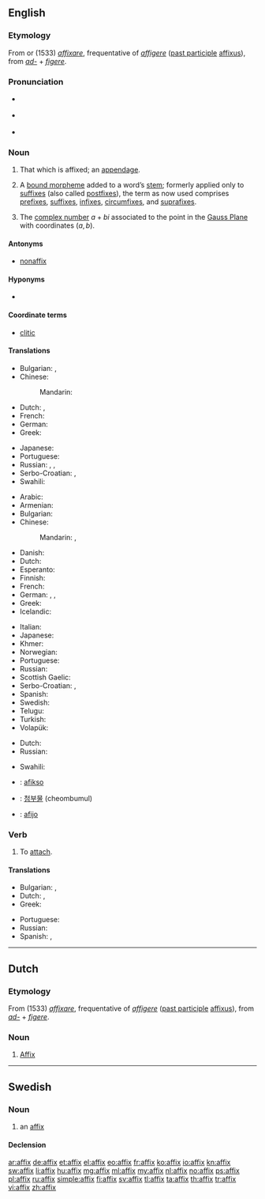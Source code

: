 {{also|Affix}}
==English==

{{wikipedia}}

===Etymology===
From {{etyl|fro|en}} {{term|affixer|lang=fro}} or {{etyl|ML.|en}} (1533) ''[[affixare]]'', frequentative of {{etyl|la|en}} ''[[affigere]]'' ([[past participle]] [[affixus]]), from ''[[ad-]]'' + ''[[figere]]''.

===Pronunciation===
* {{a|noun}} {{IPA|/ˈæfɪks/}}
* {{a|verb}} {{IPA|/əˈfɪks/}}
* {{rhymes|ɪks}}

===Noun===
{{en-noun|es}}

# That which is affixed; an [[appendage]].
# {{context|linguistic morphology|lang=en}} A [[bound morpheme]] added to a word’s [[stem]]; formerly applied only to [[suffix]]es (also called [[postfix]]es), the term as now used comprises [[prefix]]es, [[suffix]]es, [[infix]]es, [[circumfix]]es, and [[suprafix]]es.
# {{context|mathematics|lang=en}} The [[complex number]] <math>a+bi</math> associated to the point in the [[Gauss Plane]] with coordinates <math>(a,b)</math>.

====Antonyms====
* {{sense|linguistics: bound morpheme added to a word’s stem}} [[nonaffix]]

====Hyponyms====
* {{affixes}}

====Coordinate terms====
* [[clitic]]

====Translations====
{{trans-top|that which is affixed}}
* Bulgarian: {{t+|bg|прибавка}},  {{t+|bg|придатък}}
* Chinese:
*: Mandarin: {{t|cmn|附加物|tr=fùjiāwù|sc=Hani}}
* Dutch: {{t+|nl|affix|n}}, {{t+|nl|aanhangsel|n}}
* French: {{t+|fr|affixe|f}}
* German: {{t+|de|Affix|n}}
* Greek: {{t+|el|προσθήκη|f}}
{{trans-mid}}
* Japanese: {{t-|ja|付属物|tr=ふぞくぶつ, fuzokubutsu|sc=Jpan}}
* Portuguese: {{t+|pt|afixo|m}}
* Russian: {{t+|ru|добавление|n|tr=dobavlénije}}, {{t+|ru|дополнение|n|tr=dopolnénije}}, {{t+|ru|придаток|n|tr=pridátok}}
* Serbo-Croatian: {{t-|sh|додатак|m}}, {{t-|sh|dodatak|m}}
* Swahili: {{t+|sw|kiambishi}}
{{trans-bottom}}

{{trans-top|linguistics: a bound morpheme added to a word’s stem}}
* Arabic: {{t-|ar|أفكس|tr=ʾafiks}}
* Armenian: {{t-|hy|ածանց|tr=açanc’}}
* Bulgarian: {{t+|bg|наставка}}
* Chinese:
*: Mandarin: {{t|cmn|詞綴|sc=Hani}}, {{t|cmn|词缀|tr=cízhuì|sc=Hani}}
* Danish: {{t-|da|affiks}}
* Dutch: {{t+|nl|affix|n}}
* Esperanto: {{t-|eo|afikso}}
* Finnish: {{t+|fi|affiksi}}
* French: {{t+|fr|affixe|f}}
* German: {{t+|de|Affix|n}}, {{t-|de|Ableitungssilbe|f}}, {{t-|de|Zusatzsilbe|f}}
* Greek: {{t+|el|πρόσφυμα|n|tr=prósfima|sc=Grek}}
* Icelandic: {{t-|is|aðskeyti}}
{{trans-mid}}
* Italian: {{t+|it|confisso|m}}
* Japanese: {{t+|ja|接辞|tr=せつじ, setsuji}}
* Khmer: {{t|km|ផ្នត់|tr=phnott|sc=Khmr}}
* Norwegian: {{t+|no|affiks}}
* Portuguese: {{t+|pt|afixo|m}}
* Russian: {{t+|ru|аффикс|m|tr=áffiks}}
* Scottish Gaelic: {{t-|gd|leasachan|m}}
* Serbo-Croatian: {{t-|sh|афикс|m}}, {{t-|sh|afiks|m}}
* Spanish: {{t+|es|afijo}}
* Swedish: {{t+|sv|affix|n}}
* Telugu: {{t+|te|ప్రత్యయము}}
* Turkish: {{t+|tr|ek}}
* Volapük: {{t+|vo|yümot}}
{{trans-bottom}}

{{trans-top|mathematics: the complex number associated to a point}}
* Dutch: {{t+|nl|affix|n}}
* Russian: {{t+|ru|аффикс|m|tr=áffiks}}
{{trans-mid}}
* Swahili: {{t+|sw|kiambishi}}
{{trans-bottom}}

{{checktrans-top}}
* {{ttbc|eo}}: [[afikso]]
{{trans-mid}}
* {{ttbc|ko}}: [[첨부물]] (cheombumul)
* {{ttbc|es}}: [[afijo]] {{m}}
{{trans-bottom}}

===Verb===
{{en-verb|affix|es}}

# To [[attach]].

====Translations====
{{trans-top|to attach}}
* Bulgarian: {{t+|bg|прикрепям}},  {{t+|bg|закрепвам}}
* Dutch: {{t+|nl|vastmaken}} {{t+|nl|aan}}, {{t+|nl|aanhangen}}
* Greek: {{t+|el|κολλώ}}
{{trans-mid}}
* Portuguese: {{t+|pt|afixar}}
* Russian: {{t+|ru|прикреплять}}
* Spanish: {{t+|es|fijar}}, {{t+|es|pegar}}
{{trans-bottom}}

----

==Dutch==

===Etymology===
From {{etyl|ML.|nl}} (1533) ''[[affixare]]'', frequentative of {{etyl|la|nl}} ''[[affigere]]'' ([[past participle]] [[affixus]]), from ''[[ad-]]'' + ''[[figere]]''.

===Noun===
{{nl-noun|n|affixen|affixje}}

# [[#English|Affix]] {{gloss|linguistics and mathematics}}

----

==Swedish==

===Noun===
{{sv-noun|g=n}}

# an [[#English|affix]]

====Declension====
{{sv-noun-n-zero|genitive=}}

[[ar:affix]]
[[de:affix]]
[[et:affix]]
[[el:affix]]
[[eo:affix]]
[[fr:affix]]
[[ko:affix]]
[[io:affix]]
[[kn:affix]]
[[sw:affix]]
[[li:affix]]
[[hu:affix]]
[[mg:affix]]
[[ml:affix]]
[[my:affix]]
[[nl:affix]]
[[no:affix]]
[[ps:affix]]
[[pl:affix]]
[[ru:affix]]
[[simple:affix]]
[[fi:affix]]
[[sv:affix]]
[[tl:affix]]
[[ta:affix]]
[[th:affix]]
[[tr:affix]]
[[vi:affix]]
[[zh:affix]]
